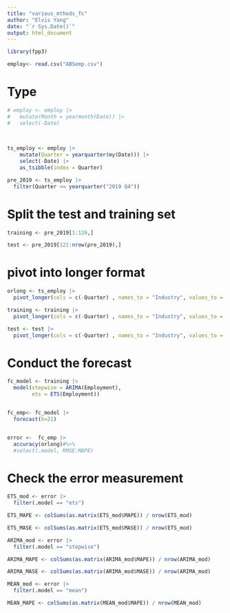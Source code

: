 ```yaml
---
title: "various_mthods_fc"
author: "Elvis Yang"
date: "`r Sys.Date()`"
output: html_document
---
```


```r
library(fpp3)
```


```r
employ<- read.csv("ABSemp.csv")
```




# Type 

```r
# employ <- employ |> 
#   mutate(Month = yearmonth(Date)) |> 
#   select(-Date) 

  
  
ts_employ <- employ |> 
    mutate(Quarter = yearquarter(my(Date))) |> 
    select(-Date) |> 
    as_tsibble(index = Quarter) 

pre_2019 <- ts_employ |> 
  filter(Quarter <= yearquarter("2019 Q4"))

```


# Split the test and training set 

```r

training <- pre_2019[1:120,] 

test <- pre_2019[121:nrow(pre_2019),]
```




# pivot into longer format 


  



```r

orlong <- ts_employ |> 
  pivot_longer(cols = c(-Quarter) , names_to = "Industry", values_to = "Employment")

training <- training |> 
  pivot_longer(cols = c(-Quarter) , names_to = "Industry", values_to = "Employment")

test <- test |> 
  pivot_longer(cols = c(-Quarter) , names_to = "Industry", values_to = "Employment")

```




# Conduct the forecast 

```r
fc_model <- training |> 
  model(stepwise = ARIMA(Employment), 
        ets = ETS(Employment))


fc_emp<- fc_model |> 
  forecast(h=21)


error <-  fc_emp |> 
  accuracy(orlong)#%>%
  #select(.model, RMSE:MAPE)


```

# Check the error measurement 



```r
ETS_mod <- error |> 
  filter(.model == "ets")

ETS_MAPE <- colSums(as.matrix(ETS_mod$MAPE)) / nrow(ETS_mod)

ETS_MASE <- colSums(as.matrix(ETS_mod$MASE)) / nrow(ETS_mod)
```



```r
ARIMA_mod <- error |> 
  filter(.model == "stepwise")

ARIMA_MAPE <- colSums(as.matrix(ARIMA_mod$MAPE)) / nrow(ARIMA_mod)

ARIMA_MASE <- colSums(as.matrix(ARIMA_mod$MASE)) / nrow(ARIMA_mod)

```




```r
MEAN_mod <- error |> 
  filter(.model == "mean")

MEAN_MAPE <- colSums(as.matrix(MEAN_mod$MAPE)) / nrow(MEAN_mod)


```


